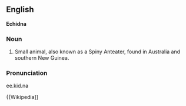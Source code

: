 ==English==
'''Echidna'''
===Noun===
#Small animal, also known as a Spiny Anteater, found in Australia and southern New Guinea.

===Pronunciation===
ee.kid.na


{{Wikipedia]]